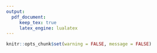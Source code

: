 ```yaml
---
output:
  pdf_document:
     keep_tex: true
     latex_engine: lualatex
---
```

```r
knitr::opts_chunk$set(warning = FALSE, message = FALSE)
```



\begin{tikzpicture}[overlay,remember picture]

```r
add_grade_table(co_data, co_data$Group, xshift = 0, yshift = -100)
```
\end{tikzpicture}